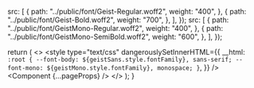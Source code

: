   src: [
    {
      path: "../public/font/Geist-Regular.woff2",
      weight: "400",
    },
    {
      path: "../public/font/Geist-Bold.woff2",
      weight: "700",
    },
  ],
});
  src: [
    {
      path: "../public/font/GeistMono-Regular.woff2",
      weight: "400",
    },
    {
      path: "../public/font/GeistMono-SemiBold.woff2",
      weight: "600",
    },
  ],
});

  return (
    <>
      <Head>
        <style
          type="text/css"
          dangerouslySetInnerHTML={{
            __html: `
        :root {
          --font-body: ${geistSans.style.fontFamily}, sans-serif;
          --font-mono: ${geistMono.style.fontFamily}, monospace;
        }
        `,
          }}
        />
      </Head>
      <Component {...pageProps} />
    </>
  );
}
